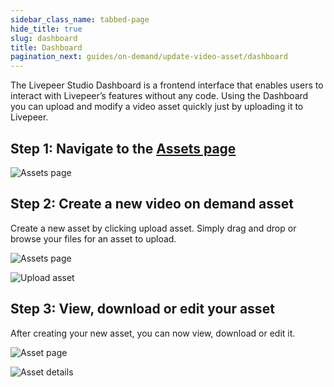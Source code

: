 ```yaml
---
sidebar_class_name: tabbed-page
hide_title: true
slug: dashboard
title: Dashboard
pagination_next: guides/on-demand/update-video-asset/dashboard
---
```



<Tabs />

The Livepeer Studio Dashboard is a frontend interface that enables users to
interact with Livepeer’s features without any code. Using the Dashboard you can
upload and modify a video asset quickly just by uploading it to Livepeer.

## Step 1: Navigate to the [Assets page](https://livepeer.studio/dashboard/assets)

![Assets page](/../static/guides/Dashboard-1.png)

## Step 2: Create a new video on demand asset

Create a new asset by clicking upload asset. Simply drag and drop or browse your
files for an asset to upload.

![Assets page](/../static/guides/Dashboard-2.png)

![Upload asset](/../static/guides/Dashboard-3.png)

## Step 3: View, download or edit your asset

After creating your new asset, you can now view, download or edit it.

![Asset page](/../static/guides/Dashboard-4.png)

![Asset details](/../static/guides/Dashboard-5.png)
